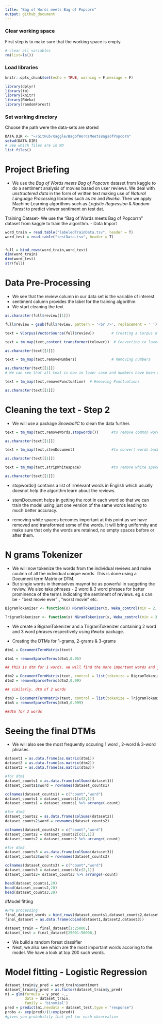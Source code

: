```yaml
---
title: "Bag of Words meets Bag of Popcorn"
output: github_document
---
```


### Clear working space
First step is to make sure that the working space is empty.

```r
# clear all variables
rm(list=ls()) 
```

### Load libraries
```r
knitr::opts_chunk$set(echo = TRUE, warning = F,message = F)

library(dplyr)
library(tm)
library(knitr)
library(RWeka)
library(randomForest)
```

### Set working directory
Choose the path were the data-sets are stored
```r
DATA.DIR <- "~/GitHub/Kaggle/BagofWordsMeetsBagsofPopcorn"
setwd(DATA.DIR)
# See which files are in WD
list.files() 
```

# Project Briefing
- We use the *Bag of Words meets Bag of Popcorn* dataset from kaggle to do a sentiment analysis of movies based on user reviews. We deal with *unstructered data* in the form of written text making use of *Natural Language Processing* libraries such as *tm* and *Rweka*. Then we apply Machine Learning algorithms such as *Logistic Regression* & *Random Forest* to predict viewer sentiment on test dat.

Training Dataset- We use the "Bag of Words meets Bag of Popcorrn" dataset from kaggle to train the algorithm.
- Data Import
```r

word_train = read.table("labeledTrainData.tsv", header = T)
word_test = read.table("testData.tsv", header = T)


full = bind_rows(word_train,word_test)
dim(word_train)
dim(word_test)
str(full)
```

# Data Pre-Processing
- We see that the review column in our data set is the variable of interest.
- sentiment column provides the label for the training algorithm
- We start cleaning the text
```r
as.character(full$review[[1]])

full$review = gsub(full$review, pattern = '<br />', replacement = ' ')

text = VCorpus(VectorSource(full$review))        # Creating a Corpus of reviews

text = tm_map(text,content_transformer(tolower))  # Converting to lower case

as.character(text[[1]])

text = tm_map(text,removeNumbers)                # Removing numbers

as.character(text[[1]])
# We can see that all text is now in lower case and numbers have been removed.

text = tm_map(text,removePunctuation)  # Removing Punctuations

as.character(text[[1]])
```

# Cleaning the text - Step 2
- We will use a package *SnowballC* to clean the data further.
```r
text = tm_map(text,removeWords,stopwords())      #to remove common words

as.character(text[[1]])

text = tm_map(text,stemDocument)                 #to convert words back to root words.

as.character(text[[1]])

text = tm_map(text,stripWhitespace)              #to remove white spaces

as.character(text[[1]])
```

- stopwords() contains a list of irrelevant words in English which usually doesnot help the algorithm learn about the reviews.

- stemDocument helps in getting the root in each word so that we can train the model using just one version of the same words leading to much better accuracy.

- removing white spaces becomes important at this point as we have removed and transformed some of the words. It will bring uniformity and make sure that only the words are retained, no empty spaces before or after them.

# N grams Tokenizer
- We will now tokenize the words from the individual reviews and make coulmn of all the individual unique words. This is done using a Document term Matrix or DTM.
- But single words in themselves maynot be as powerful in suggeting the review. We also take phrases - 2 word & 3 word phrases for better prominence of the terms indicating the sentiment of reviews.
eg.s can be - "best movie ever" , "worst movie" etc.

```r
BigramTokenizer <- function(x) NGramTokenizer(x, Weka_control(min = 2, max = 2))

TrigramTokenizer <- function(x) NGramTokenizer(x, Weka_control(min = 3, max = 3))
```

- We create a BigramTokenizer and a TrigramTokenizer containing 2 word
and 3 word phrases respectively using *Rweka* package.

- Creating the DTMs for 1-grams, 2-grams & 3-grams
```r
dtm1 = DocumentTermMatrix(text)

dtm1 = removeSparseTerms(dtm1,0.95)

## this is dtm for 1 words. we will find the more important words and just use those

dtm2 = DocumentTermMatrix(text, control = list(tokenize = BigramTokenizer))
dtm2 = removeSparseTerms(dtm2,0.99)

## similarly, dtm of 2 words

dtm3 = DocumentTermMatrix(text, control = list(tokenize = TrigramTokenizer))
dtm3 = removeSparseTerms(dtm3,0.999)

##dtm for 3 words

```

# Seeing the final DTMs
- We will also see the most frequently occuring 1 word , 2-word & 3-word phrases.
```r
dataset1 = as.data.frame(as.matrix(dtm1))
dataset2 = as.data.frame(as.matrix(dtm2))
dataset3 = as.data.frame(as.matrix(dtm3))

#for dtm1
dataset_counts1 = as.data.frame(colSums(dataset1))
dataset_counts1$word = rownames(dataset_counts1)

colnames(dataset_counts1) = c("count","word")
dataset_counts1 = dataset_counts1[c(2,1)] 
dataset_counts1 = dataset_counts1 %>% arrange(-count)

#for dtm2
dataset_counts2 = as.data.frame(colSums(dataset2))
dataset_counts2$word = rownames(dataset_counts2)

colnames(dataset_counts2) = c("count","word")
dataset_counts2 = dataset_counts2[c(2,1)] 
dataset_counts2 = dataset_counts2 %>% arrange(-count)

#for dtm3
dataset_counts3 = as.data.frame(colSums(dataset3))
dataset_counts3$word = rownames(dataset_counts3)

colnames(dataset_counts3) = c("count","word")
dataset_counts3 = dataset_counts3[c(2,1)] 
dataset_counts3= dataset_counts3 %>% arrange(-count)

head(dataset_counts1,20)
head(dataset_counts2,20)
head(dataset_counts3,20)
```



#Model fitting

```r
#Pre processing
final_dataset_words = bind_rows(dataset_counts1,dataset_counts2,dataset_counts3) 
final_dataset = as.data.frame(cbind(dataset1,dataset2,dataset3))

dataset_train = final_dataset[1:25000,]
dataset_test = final_dataset[25001:50000,]

```

- We build a random forest classifier
- Next, we also see which are the most important words accoring to the model. We have a look at top 200 such words.

# Model fitting - Logistic Regression

```r

dataset_train$y_pred = word_train$sentiment
dataset_train$y_pred = as.factor(dataset_train$y_pred)
m1 = glm(formula = y_pred ~.,
         data = dataset_train,
         family = 'binomial')
pred = predict(m1,newdata = dataset_test,type = "response")
probs <- exp(pred)/(1+exp(pred)) 
#gives you probability that y=1 for each observation

```
